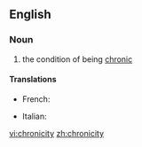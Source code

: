 ==English==

===Noun===
{{en-noun|-}}

# the condition of being [[chronic]]

====Translations====
{{trans-top|the condition of being chronic}}
* French: {{t|fr|chronicité|f}}
{{trans-mid}}
* Italian: {{t-|it|cronicità|f}}
{{trans-bottom}}

[[vi:chronicity]]
[[zh:chronicity]]